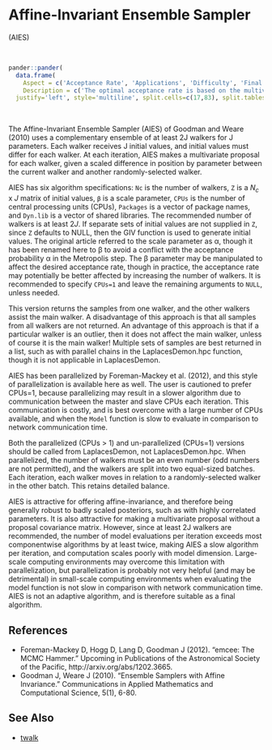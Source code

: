 # <a name='aies'>Affine-Invariant Ensemble Sampler</a>

(<a name='aies'>AIES</a>)

<br>
```r
pander::pander(
  data.frame(
    Aspect = c('Acceptance Rate', 'Applications', 'Difficulty', 'Final Algorithm?', 'Proposal'),
    Description = c('The optimal acceptance rate is based on the multivariate normality of the marginal posterior distributions, and ranges from 44% for one parameter to 23.4% for five or more parameters. The observed acceptance rate may be suitable in the interval [15%,50%].', 'This is a widely applicable, general-purpose algorithm.','This algorithm is relatively easy for a beginner. The user must select the number of walkers, though the recommended default is suitable, must supply a vector of initial values for each walker, and specify a scale parameter, which again has a suggested default. If the user experiences difficulty, the recommendation is to increase the number of walkers.','Yes.', 'Multivariate by Walker.')),
  justify='left', style='multiline', split.cells=c(17,83), split.tables=Inf)
```

<br>

The Affine-Invariant Ensemble Sampler (AIES) of Goodman and Weare (2010) uses a complementary ensemble of at least 2J walkers for J parameters. Each walker receives J initial values, and initial values must differ for each walker. At each iteration, AIES makes a multivariate proposal for each walker, given a scaled difference in position by parameter between the current walker and another randomly-selected walker.

AIES has six algorithm specifications: `Nc` is the number of walkers, `Z` is a $N_c$ x $J$ matrix of initial values, `β` is a scale parameter, `CPUs` is the number of central processing units (CPUs), `Packages` is a vector of package names, and `Dyn.lib` is a vector of shared libraries. The recommended number of walkers is at least $2J$. If separate sets of initial values are not supplied in `Z`, since `Z` defaults to NULL, then the <span class="func">GIV</span> function is used to generate initial values. The original article referred to the scale parameter as α, though it has been renamed here to β to avoid a conflict with the acceptance probability α in the Metropolis step. The β parameter may be manipulated to affect the desired acceptance rate, though in practice, the acceptance rate may potentially be better affected by increasing the number of walkers. It is recommended to specify `CPUs=1` and leave the remaining arguments to `NULL`, unless needed.

This version returns the samples from one walker, and the other walkers assist the main walker. A disadvantage of this approach is that all samples from all walkers are not returned. An advantage of this approach is that if a particular walker is an outlier, then it does not affect the main walker, unless of course it is the main walker! Multiple sets of samples are best returned in a list, such as with parallel chains in the <span class="func">LaplacesDemon.hpc</span> function, though it is not applicable in <span class="func">LaplacesDemon</span>.

AIES has been parallelized by Foreman-Mackey et al. (2012), and this style of parallelization is available here as well. The user is cautioned to prefer CPUs=1, because parallelizing may result in a slower algorithm due to communication between the master and slave CPUs each iteration. This communication is costly, and is best overcome with a large number of CPUs available, and when the `Model` function is slow to evaluate in comparison to network communication time.

Both the parallelized (CPUs > 1) and un-parallelized (CPUs=1) versions should be called from <span class="func">LaplacesDemon</span>, not <span class="func">LaplacesDemon.hpc</span>. When parallelized, the number of walkers must be an even number (odd numbers are not permitted), and the walkers are split into two equal-sized batches. Each iteration, each walker moves in relation to a randomly-selected walker in the other batch. This retains detailed balance.

AIES is attractive for offering affine-invariance, and therefore being generally robust to badly scaled posteriors, such as with highly correlated parameters. It is also attractive for making a multivariate proposal without a proposal covariance matrix. However, since at least 2J walkers are recommended, the number of model evaluations per iteration exceeds most componentwise algorithms by at least twice, making AIES a slow algorithm per iteration, and computation scales poorly with model dimension. Large-scale computing environments may overcome this limitation with parallelization, but parallelization is probably not very helpful (and may be detrimental) in small-scale computing environments when evaluating the model function is not slow in comparison with network communication time. AIES is not an adaptive algorithm, and is therefore suitable as a final algorithm.


## References

- Foreman-Mackey D, Hogg D, Lang D, Goodman J (2012). "emcee: The MCMC Hammer." Upcoming in Publications of the Astronomical Society of the Pacific, http://arxiv.org/abs/1202.3665.
- Goodman J, Weare J (2010). "Ensemble Samplers with Affine Invariance." Communications in Applied Mathematics and Computational Science, 5(1), 6-80.
 

## See Also

- [twalk](#twalk)